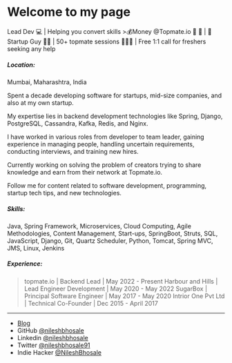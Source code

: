 # Welcome to my page

Lead Dev 💻 | Helping you convert skills >💰Money @Topmate.io 📅 🤝 | 🚀 Startup Guy 🤹🏼 | 50+ topmate sessions 👨🏻‍💻 | Free 1:1 call for freshers seeking any help

##### Location: 
Mumbai, Maharashtra, India

Spent a decade developing software for startups, mid-size companies, and also at my own startup. 

My expertise lies in backend development technologies like Spring, Django, PostgreSQL, Cassandra, Kafka, Redis, and Nginx. 

I have worked in various roles from developer to team leader, gaining experience in managing people, handling uncertain requirements, conducting interviews, and training new hires. 

Currently working on solving the problem of creators trying to share knowledge and earn from their network at Topmate.io. 

Follow me for content related to software development, programming, startup tech tips, and new technologies.

##### Skills:
Java, Spring Framework, Microservices, Cloud Computing, Agile Methodologies, Content Management, Start-ups, SpringBoot, Struts, SQL, JavaScript, Django, Git, Quartz Scheduler, Python, Tomcat, Spring MVC, JMS, Linux, Jenkins

##### Experience:

> topmate.io | Backend Lead | May 2022 - Present
> Harbour and Hills | Lead Engineer Development | May 2020 - May 2022
> SugarBox | Principal Software Engineer | May 2017 - May 2020
> Intrior One Pvt Ltd | Technical Co-Founder | Dec 2015 - April 2017

---

- <a href="http://nileshbhosale.com/blog">Blog</a>
- GitHub [@nileshbhosale](https://github.com/nileshbhosale)
- Linkedin [@nileshbhosale](https://www.linkedin.com/in/nileshbhosale/)
- Twitter [@nileshbhosale91](https://twitter.com/nileshbhosale91)
- Indie Hacker [@NileshBhosale](https://www.indiehackers.com/NileshBhosale)

